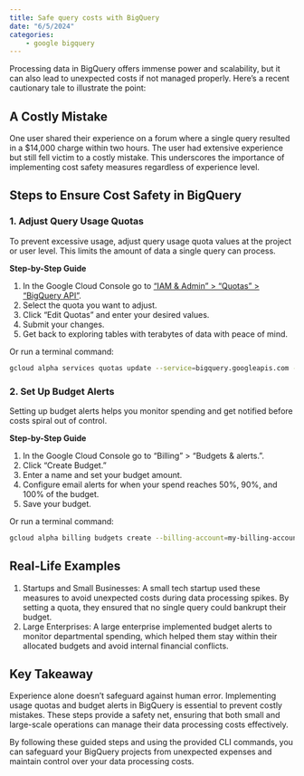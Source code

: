 ```yaml
---
title: Safe query costs with BigQuery
date: "6/5/2024"
categories:
    - google bigquery
---
```


Processing data in BigQuery offers immense power and scalability, but it can also lead to unexpected costs if not managed properly. Here's a recent cautionary tale to illustrate the point:

## A Costly Mistake

One user shared their experience on a forum where a single query resulted in a $14,000 charge within two hours. The user had extensive experience but still fell victim to a costly mistake. This underscores the importance of implementing cost safety measures regardless of experience level.

## Steps to Ensure Cost Safety in BigQuery

### 1. Adjust Query Usage Quotas
To prevent excessive usage, adjust query usage quota values at the project or user level. This limits the amount of data a single query can process.

**Step-by-Step Guide**

1. In the Google Cloud Console go to ["IAM & Admin" > "Quotas" > "BigQuery API"](https://console.cloud.google.com/apis/api/bigquery.googleapis.com/quotas?pageState=(%22allQuotasTable%22:(%22f%22:%22%255B%257B_22k_22_3A_22Name_22_2C_22t_22_3A10_2C_22v_22_3A_22_5C_22Query%2520usage_5C_22_22_2C_22i_22_3A_22displayName_22%257D%255D%22))).
2. Select the quota you want to adjust.
3. Click "Edit Quotas" and enter your desired values.
4. Submit your changes.
5. Get back to exploring tables with terabytes of data with peace of mind.

Or run a terminal command:
```sh
gcloud alpha services quotas update --service=bigquery.googleapis.com --metric=query_usage --limit=100TB --projects=my-project
```

### 2. Set Up Budget Alerts
Setting up budget alerts helps you monitor spending and get notified before costs spiral out of control.

**Step-by-Step Guide**

1. In the Google Cloud Console go to "Billing" > "Budgets & alerts.".
2. Click "Create Budget."
3. Enter a name and set your budget amount.
4. Configure email alerts for when your spend reaches 50%, 90%, and 100% of the budget.
5. Save your budget.

Or run a terminal command:
```sh
gcloud alpha billing budgets create --billing-account=my-billing-account --display-name="My Budget" --amount=1000 --thresholds=50,90,100
```

## Real-Life Examples
1. Startups and Small Businesses: A small tech startup used these measures to avoid unexpected costs during data processing spikes. By setting a quota, they ensured that no single query could bankrupt their budget.
2. Large Enterprises: A large enterprise implemented budget alerts to monitor departmental spending, which helped them stay within their allocated budgets and avoid internal financial conflicts.

## Key Takeaway
Experience alone doesn't safeguard against human error. Implementing usage quotas and budget alerts in BigQuery is essential to prevent costly mistakes. These steps provide a safety net, ensuring that both small and large-scale operations can manage their data processing costs effectively.

By following these guided steps and using the provided CLI commands, you can safeguard your BigQuery projects from unexpected expenses and maintain control over your data processing costs.
